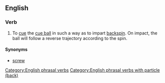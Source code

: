 {{also|screwback}}
==English==

===Verb===
{{head|en|verb|head=[[screw]] [[back]]}}

# {{context|sports|billiards|snooker|pool}} To [[cue]] the [[cue ball]] in such a way as to impart [[backspin]]. On impact, the ball will follow a reverse trajectory according to the spin.

====Synonyms====
* [[screw#Verb|screw]]

[[Category:English phrasal verbs]]
[[Category:English phrasal verbs with particle (back)]]